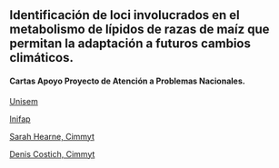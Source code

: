 <!-- break -->
<br>
<!-- break -->

## Identificación de loci involucrados en el metabolismo de lípidos de razas de maíz que permitan la adaptación a futuros cambios climáticos.  

#### Cartas Apoyo Proyecto de Atención a Problemas Nacionales.  


[Unisem](data/misc/cartas_apoyo_APN_16/unisem.jpg)

[Inifap](data/misc/cartas_apoyo_APN_16/inifap.jpg)

[Sarah Hearne, Cimmyt](data/misc/cartas_apoyo_APN_16/SH_cimmyt.jpg)

[Denis Costich, Cimmyt](data/misc/cartas_apoyo_APN_16/DC_cimmyt.jpg)  




